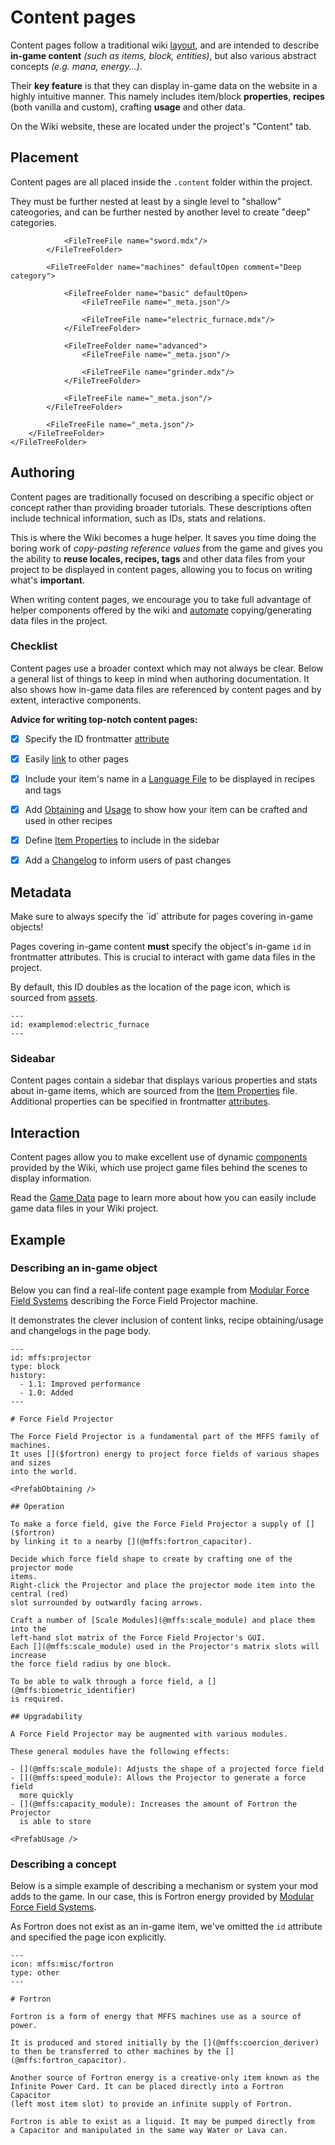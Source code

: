 
# Content pages

Content pages follow a traditional wiki [layout](https://minecraft.wiki/w/Furnace), and are intended to describe
**in-game content** *(such as items, block, entities)*, but also various abstract concepts *(e.g. mana, energy...)*.

<p className="mt-5 space-x-2">
    <InlineGameItem id="grass_block" size={32} />
    <InlineGameItem id="furnace" size={32} />
    <InlineGameItem id="iron_ingot" size={32} />
    <InlineGameItem id="experience_bottle" size={32} />
    <InlineGameItem id="piglin_head" size={32} />
</p>

Their **key feature** is that they can display in-game data on the website in a highly intuitive manner.
This namely includes item/block **properties**, **recipes** (both vanilla and custom), crafting **usage**
and other data.

On the Wiki website, these are located under the project's "Content" tab.

## Placement

Content pages are all placed inside the `.content` folder within the project.

They must be further nested at least by a single level to "shallow" cateogories, and can be further nested by another
level to create "deep" categories.

<FileTree>
    <FileTreeFolder name="<root>" defaultOpen>
        <FileTreeFolder name=".content" defaultOpen>
            <FileTreeFolder name="tools" defaultOpen comment="Shallow category">
                <FileTreeFile name="_meta.json"/>

                <FileTreeFile name="sword.mdx"/>
            </FileTreeFolder>

            <FileTreeFolder name="machines" defaultOpen comment="Deep category">

                <FileTreeFolder name="basic" defaultOpen>
                    <FileTreeFile name="_meta.json"/>

                    <FileTreeFile name="electric_furnace.mdx"/>
                </FileTreeFolder>

                <FileTreeFolder name="advanced">
                    <FileTreeFile name="_meta.json"/>

                    <FileTreeFile name="grinder.mdx"/>
                </FileTreeFolder>

                <FileTreeFile name="_meta.json"/>
            </FileTreeFolder>

            <FileTreeFile name="_meta.json"/>
        </FileTreeFolder>
    </FileTreeFolder>
</FileTree>

## Authoring

Content pages are traditionally focused on describing a specific object or concept rather than providing broader
tutorials. These descriptions often include technical information, such as IDs, stats and relations.

This is where the Wiki becomes a huge helper. It saves you time doing the boring work of *copy-pasting reference values*
from the game and gives you the ability to **reuse locales, recipes, tags** and other data files from your project to be
displayed in content pages, allowing you to focus on writing what's **important**.

When writing content pages, we encourage you to take full advantage of helper components offered by the wiki and
[automate](../../tools/gradle.mdx) copying/generating data files in the project.

### Checklist

Content pages use a broader context which may not always be clear. Below a general list of things to keep in mind
when authoring documentation.
It also shows how in-game data files are referenced by content pages and by extent, interactive components.

**Advice for writing top-notch content pages:**

- [x] Specify the ID frontmatter [attribute](#metadata)

<p/>

- [x] Easily [link](../pages#extensions) to other pages

<p/>

- [x] Include your item's name in a [Language File](../game_data) to be displayed in recipes and tags

<p/>

- [x] Add [Obtaining](../../components/interactive#prefabobtaining) and [Usage](../../components/interactive#prefabusage)
  to show how your item can be crafted and used in other recipes

<p/>

- [x] Define [Item Properties](../game_data) to include in the sidebar

<p/>

- [x] Add a [Changelog](../pages#changelog) to inform users of past changes

## Metadata

<Callout type="important">
    Make sure to always specify the `id` attribute for pages covering in-game objects!
</Callout>

Pages covering in-game content **must** specify the object's in-game `id` in frontmatter attributes. This is
crucial to interact with game data files in the project.

By default, this ID doubles as the location of the page icon, which is sourced from [assets](../assets).

```mdx
---
id: examplemod:electric_furnace
---
```

### Sideabar

Content pages contain a sidebar that displays various properties and stats about in-game items, which are sourced
from the [Item Properties](../game_data) file. Additional properties can be specified in frontmatter
[attributes](../pages#metadata).

## Interaction

Content pages allow you to make excellent use of dynamic [components](../../components/interactive) provided by the
Wiki, which use project game files behind the scenes to display information.

Read the [Game Data](../game_data) page to learn more about how you can easily include game data files in your Wiki
project.

## Example

### Describing an in-game object

Below you can find a real-life content page example from [Modular Force Field Systems](https://modrinth.com/mod/mffs)
describing the Force Field Projector machine.

It demonstrates the clever inclusion of content links, recipe obtaining/usage and changelogs in the page body.

```mdx
---
id: mffs:projector
type: block
history:
  - 1.1: Improved performance
  - 1.0: Added
---

# Force Field Projector

The Force Field Projector is a fundamental part of the MFFS family of machines.
It uses []($fortron) energy to project force fields of various shapes and sizes
into the world.

<PrefabObtaining />

## Operation

To make a force field, give the Force Field Projector a supply of []($fortron)
by linking it to a nearby [](@mffs:fortron_capacitor).

Decide which force field shape to create by crafting one of the projector mode
items.
Right-click the Projector and place the projector mode item into the central (red)
slot surrounded by outwardly facing arrows.

Craft a number of [Scale Modules](@mffs:scale_module) and place them into the
left-hand slot matrix of the Force Field Projector's GUI.
Each [](@mffs:scale_module) used in the Projector's matrix slots will increase
the force field radius by one block.

To be able to walk through a force field, a [](@mffs:biometric_identifier)
is required.

## Upgradability

A Force Field Projector may be augmented with various modules.

These general modules have the following effects:

- [](@mffs:scale_module): Adjusts the shape of a projected force field
- [](@mffs:speed_module): Allows the Projector to generate a force field
  more quickly
- [](@mffs:capacity_module): Increases the amount of Fortron the Projector
  is able to store

<PrefabUsage />
```

### Describing a concept

Below is a simple example of describing a mechanism or system your mod adds to the game.
In our case, this is Fortron energy provided by [Modular Force Field Systems](https://modrinth.com/mod/mffs).

As Fortron does not exist as an in-game item, we've omitted the `id` attribute and specified the page icon explicitly.

```mdx
---
icon: mffs:misc/fortron
type: other
---

# Fortron

Fortron is a form of energy that MFFS machines use as a source of power.

It is produced and stored initially by the [](@mffs:coercion_deriver)
to then be transferred to other machines by the [](@mffs:fortron_capacitor).

Another source of Fortron energy is a creative-only item known as the
Infinite Power Card. It can be placed directly into a Fortron Capacitor
(left most item slot) to provide an infinite supply of Fortron.

Fortron is able to exist as a liquid. It may be pumped directly from
a Capacitor and manipulated in the same way Water or Lava can.
```